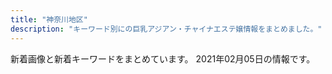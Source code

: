 ```yaml
---
title: "神奈川地区"
description: "キーワード別にの巨乳アジアン・チャイナエステ嬢情報をまとめました。"
---
```


新着画像と新着キーワードをまとめています。
2021年02月05日の情報です。

<DmmAffiliateIns />
<KeywordTable
  shops={
    [
    {
        "station": "\u4e0a\u5927\u5ca1\u99c5",
        "name": "\u30ab\u30ce\u30b8\u30e7\u306e\u90e8\u5c4b",
        "img_links": [
            "https://kanojyo-room.jpn.cm/images/tit_face.jpg",
            "https://kanojyo-room.jpn.cm/images/link_nav05.jpg",
            "https://kanojyo-room.jpn.cm/images/link_nav01.jpg",
            "https://kanojyo-room.jpn.cm/photos/sites/24/2020/08/2020083117275958.jpg",
            "https://kanojyo-room.jpn.cm/images/room3.jpg",
            "https://kanojyo-room.jpn.cm/images/top.png",
            "https://kanojyo-room.jpn.cm/images/room4.jpg",
            "https://kanojyo-room.jpn.cm/images/room5.jpg",
            "https://kanojyo-room.jpn.cm/photos/sites/24/2020/08/2020083117275898.jpg",
            "https://kanojyo-room.jpn.cm/images/room1.jpg",
            "https://kanojyo-room.jpn.cm/photos/sites/24/2020/08/2020083117275756.jpg",
            "https://kanojyo-room.jpn.cm/images/room6.jpg",
            "https://kanojyo-room.jpn.cm/images/link_nav06.jpg",
            "https://kanojyo-room.jpn.cm/images/link_nav04.jpg",
            "https://kanojyo-room.jpn.cm/images/link_nav02.jpg",
            "https://kanojyo-room.jpn.cm/images/link_nav07.jpg",
            "https://kanojyo-room.jpn.cm/images/sp_top.jpg",
            "https://kanojyo-room.jpn.cm/images/tit_eject.jpg",
            "https://kanojyo-room.jpn.cm/photos/sites/24/2020/08/2020083117275977.jpg",
            "https://kanojyo-room.jpn.cm/images/btn_eject.jpg",
            "https://kanojyo-room.jpn.cm/images/link_nav03.jpg",
            "https://kanojyo-room.jpn.cm/images/tit_new.jpg",
            "https://kanojyo-room.jpn.cm/images/close_eject.png",
            "https://kanojyo-room.jpn.cm/images/img_eject.jpg",
            "https://kanojyo-room.jpn.cm/images/room2.jpg"
        ],
        "keywords": {
            "86": 24,
            "85": 12,
            "D": 48,
            "C": 40,
            "87": 12
        },
        "url": "https://kanojyo-room.jpn.cm/"
    },
    {
        "station": "\u5584\u884c\u99c5\u6771\u53e3",
        "name": "\u798f\u7e01",
        "keywords": {
            "C": 11
        },
        "url": "http://treat-rlx.com/",
        "img_links": [
            "http://treat-rlx.com/pic/topimg2.png",
            "http://treat-rlx.com/img/ttl_mobile.png",
            "http://treat-rlx.com/pic/topimg5.png",
            "http://treat-rlx.com/pic/head.jpg",
            "http://treat-rlx.com/img/ttl_rec.png",
            "http://treat-rlx.com/pic/topimg1.png",
            "http://treat-rlx.com/pic/topimg4.png",
            "http://treat-rlx.com/i/files/homeimg.jpg",
            "http://treat-rlx.com/img/ttl_staff.jpg",
            "http://treat-rlx.com/staff/mika/01mb.jpg",
            "http://treat-rlx.com/img/att.png",
            "http://treat-rlx.com/staff/aya/01mb.jpg",
            "http://treat-rlx.com/staff/mika/01.jpg",
            "http://treat-rlx.com/staff/aya/01.jpg",
            "http://treat-rlx.com/pic/topimg3.png"
        ]
    },
    {
        "station": "JR\u85e4\u6ca2\u99c5\u5357\u53e3",
        "keywords": {},
        "name": "\u30e9\u30d9\u30f3\u30c0\u30fc",
        "img_links": [
            "http://lavender-est.xyz/girl/15_1.jpg",
            "http://lavender-est.xyz/girl/2_1.jpg",
            "http://lavender-est.xyz/images/room/r2.jpg",
            "http://lavender-est.xyz/images/top01.jpg",
            "http://lavender-est.xyz/girl/9.jpg",
            "http://lavender-est.xyz/girl/9_1.jpg",
            "http://lavender-est.xyz/images/room/r3.jpg",
            "http://lavender-est.xyz/girl/9_2.jpg",
            "http://lavender-est.xyz/girl/4_1.jpg",
            "http://lavender-est.xyz/images/room/r1.jpg",
            "http://lavender-est.xyz/images/bar_staff.jpg",
            "http://lavender-est.xyz/girl/3_1.jpg",
            "http://lavender-est.xyz/girl/11.jpg",
            "http://lavender-est.xyz/girl/3.jpg",
            "http://lavender-est.xyz/girl/14_1.jpg",
            "http://lavender-est.xyz/girl/7.jpg",
            "http://lavender-est.xyz/images/pro_girl_line.jpg",
            "http://lavender-est.xyz/images/twitter.jpg",
            "http://lavender-est.xyz/girl/10.jpg",
            "http://lavender-est.xyz/girl/7_2.jpg",
            "http://lavender-est.xyz/girl/8_1.jpg",
            "http://lavender-est.xyz/girl/2.jpg",
            "http://lavender-est.xyz/girl/5_1.jpg",
            "http://lavender-est.xyz/images/lr_02.jpg",
            "http://lavender-est.xyz/girl/15.jpg",
            "http://lavender-est.xyz/images/mobile.png",
            "http://lavender-est.xyz/girl/11_1.jpg",
            "http://lavender-est.xyz/girl/7_1.jpg",
            "http://lavender-est.xyz/girl/14_2.jpg",
            "http://lavender-est.xyz/girl/5.jpg",
            "http://lavender-est.xyz/i/girl/4.jpg",
            "http://lavender-est.xyz/images/tel.png",
            "http://lavender-est.xyz/girl/10_1.jpg",
            "http://lavender-est.xyz/girl/5_2.jpg",
            "http://lavender-est.xyz/images/room/r4.jpg",
            "http://lavender-est.xyz/girl/14.jpg",
            "http://lavender-est.xyz/girl/4.jpg",
            "http://lavender-est.xyz/girl/8.jpg",
            "http://lavender-est.xyz/girl/11_2.jpg"
        ],
        "url": "http://lavender-est.xyz/"
    },
    {
        "station": "JR\u85e4\u6ca2\u99c5\u5357\u53e3",
        "keywords": {},
        "img_links": [
            "http://megumi-est.xyz/images/roomimg/img1.png",
            "http://megumi-est.xyz/girl/8.jpg",
            "http://megumi-est.xyz/girl/5.jpg",
            "http://megumi-est.xyz/girl/4.jpg",
            "http://megumi-est.xyz/images/newsbg.png",
            "http://megumi-est.xyz/images/staff_bg.png",
            "http://megumi-est.xyz/images/roomimg/img2.png",
            "http://megumi-est.xyz/images/roomimg/img3.png",
            "http://megumi-est.xyz/images/mobile_bg.png",
            "http://megumi-est.xyz/girl/2.jpg",
            "http://megumi-est.xyz/girl/1.jpg",
            "http://megumi-est.xyz/images/roomimg/img4.png",
            "http://megumi-est.xyz/images/pickup_line.png",
            "http://megumi-est.xyz/images/topbg.jpg"
        ],
        "name": "\u6075",
        "url": "http://megumi-est.xyz/"
    },
    {
        "url": "http://meido.est888.com/",
        "station": "JR\u6771\u6238\u585a\u99c5\u6771\u53e3",
        "img_links": [
            "http://meido.est888.com/css/nav/nav-002.jpg",
            "http://meido.est888.com/css/staff/staff001.jpg",
            "http://meido.est888.com/css/staff/staff0008.jpg",
            "http://meido.est888.com/css/nav/nav-004.jpg",
            "http://meido.est888.com/css/top-left02.jpg",
            "http://meido.est888.com/css/nav/nav-005.jpg",
            "http://meido.est888.com/css/staff/staff003.jpg",
            "http://meido.est888.com/css/nav/nav-001.jpg",
            "http://meido.est888.com/css/tel.png",
            "http://meido.est888.com/css/staff/staff005.jpg",
            "http://meido.est888.com/css/staff/staff0006.jpg",
            "http://meido.est888.com/css/top-left01.jpg",
            "http://meido.est888.com/css/staff/staff007.jpg",
            "http://meido.est888.com/css/top02.jpg",
            "http://meido.est888.com/css/staff/staff002.jpg",
            "http://meido.est888.com/css/osusume34.jpg",
            "http://meido.est888.com/css/nav/nav-006.jpg",
            "http://meido.est888.com/css/nav/nav-003.jpg",
            "http://meido.est888.com/css/staff/staff004.jpg"
        ],
        "name": "\u30e1\u30a4\u30c9",
        "keywords": {
            "D": 6,
            "E": 2,
            "87": 1,
            "92": 2,
            "89": 5
        }
    },
    {
        "name": "yuyu-\u3086\u3046\u3086-",
        "station": "\u4e0a\u5927\u5ca1\u99c5",
        "keywords": {},
        "img_links": [
            "http://www.cc-girl.work/images/sys2.jpg",
            "http://www.cc-girl.work/images/mobile.jpg",
            "http://www.cc-girl.work/images/7.jpg",
            "http://www.cc-girl.work/img/yuki1.jpg",
            "http://www.cc-girl.work/images/8.jpg",
            "http://www.cc-girl.work/images/head.jpg",
            "http://www.cc-girl.work/images/1.jpg",
            "http://www.cc-girl.work/images/ta.jpg",
            "http://www.cc-girl.work/img/mari1.jpg",
            "http://www.cc-girl.work/images/news.jpg",
            "http://www.cc-girl.work/images/interior_t.jpg",
            "http://www.cc-girl.work/img/eri1.jpg",
            "http://www.cc-girl.work/images/2.jpg",
            "http://www.cc-girl.work/images/staff_t.jpg",
            "http://www.cc-girl.work/images/rec1.jpg",
            "http://www.cc-girl.work/images/int1.jpg",
            "http://www.cc-girl.work/images/line.png",
            "http://www.cc-girl.work/img/kaoru1.jpg",
            "http://www.cc-girl.work/img/momo1.jpg",
            "http://www.cc-girl.work/images/5.jpg",
            "http://www.cc-girl.work/img/kumi1.jpg",
            "http://www.cc-girl.work/images/ac1.jpg",
            "http://www.cc-girl.work/images/10.jpg",
            "http://www.cc-girl.work/images/sys1.jpg",
            "http://www.cc-girl.work/img/ai1.jpg",
            "http://www.cc-girl.work/images/11.jpg",
            "http://www.cc-girl.work/img/yaya1.jpg",
            "http://www.cc-girl.work/images/3.jpg",
            "http://www.cc-girl.work/images/4.jpg",
            "http://www.cc-girl.work/img/miho1.jpg",
            "http://www.cc-girl.work/images/9.jpg",
            "http://www.cc-girl.work/images/rec2.jpg",
            "http://www.cc-girl.work/img/sizuka1.jpg",
            "http://www.cc-girl.work/images/6.jpg",
            "http://www.cc-girl.work/img/yuri1.jpg"
        ],
        "url": "http://www.cc-girl.work/"
    },
    {
        "station": "\u8305\u30f6\u5d0e\u99c5\u5357\u53e3",
        "name": "\u5929\u4f7f\u306e\u604b",
        "img_links": [
            "http://tenshinokoi.es-come.net/girls/risa1.jpg",
            "http://tenshinokoi.es-come.net/girls/hiromi1.jpg",
            "http://tenshinokoi.es-come.net/images/shishubar.png",
            "http://tenshinokoi.es-come.net/i/120/yuyu1.jpg",
            "http://tenshinokoi.es-come.net/i/80/risa1.jpg",
            "http://tenshinokoi.es-come.net/girls/yuyu1.jpg",
            "http://tenshinokoi.es-come.net/img/header00.jpg",
            "http://tenshinokoi.es-come.net/images/therapistbar.png",
            "http://tenshinokoi.es-come.net/images/info2.jpg",
            "http://tenshinokoi.es-come.net/i/120/sumire1.jpg",
            "http://tenshinokoi.es-come.net/girls/sumire1.jpg",
            "http://tenshinokoi.es-come.net/i/80/sumire1.jpg",
            "http://tenshinokoi.es-come.net/i/80/yuna1.jpg",
            "http://tenshinokoi.es-come.net/images/share/pickup.png",
            "http://tenshinokoi.es-come.net/i/120/risa1.jpg",
            "http://tenshinokoi.es-come.net/girls/yurika1.jpg",
            "http://tenshinokoi.es-come.net/img/header02.jpg",
            "http://tenshinokoi.es-come.net/girls/riri1.jpg",
            "http://tenshinokoi.es-come.net/i/120/yuna1.jpg",
            "http://tenshinokoi.es-come.net/img/sumire1.jpg",
            "http://tenshinokoi.es-come.net/img/header01.jpg",
            "http://tenshinokoi.es-come.net/img/risa1.jpg",
            "http://tenshinokoi.es-come.net/girls/misaki1.jpg",
            "http://tenshinokoi.es-come.net/girls/kana1.jpg",
            "http://tenshinokoi.es-come.net/img/yuyu1.jpg",
            "http://tenshinokoi.es-come.net/images/info1.jpg",
            "http://tenshinokoi.es-come.net/i/80/yuyu1.jpg",
            "http://tenshinokoi.es-come.net/images/share/tel.png",
            "http://tenshinokoi.es-come.net/images/infobar.png",
            "http://tenshinokoi.es-come.net/images/qr.jpg",
            "http://tenshinokoi.es-come.net/images/share/sp-kp2.png",
            "http://tenshinokoi.es-come.net/girls/yuki1.jpg"
        ],
        "keywords": {},
        "url": "http://tenshinokoi.es-come.net/"
    },
    {
        "station": "JR\u65b0\u6749\u7530\u99c5\u897f\u53e3",
        "keywords": {},
        "img_links": [
            "http://www.sh-riraku77.site/uploads/190703/1-1ZF3151554H6.jpg",
            "http://www.sh-riraku77.site/plus/images/room2.jpg",
            "http://www.sh-riraku77.site/picture/top22.png",
            "http://www.sh-riraku77.site/plus/images/room4.jpg",
            "http://www.sh-riraku77.site/picture/top23.png",
            "http://www.sh-riraku77.site/picture/i_therapist.png",
            "http://www.sh-riraku77.site/picture/s_new.png",
            "http://www.sh-riraku77.site/picture/end.png",
            "http://www.sh-riraku77.site/uploads/201214/1-201214130312232.jpg",
            "http://www.sh-riraku77.site/picture/s_staff.png",
            "http://www.sh-riraku77.site/plus/images/room3.jpg",
            "http://www.sh-riraku77.site/picture/photo3.png",
            "http://www.sh-riraku77.site/plus/images/room1.jpg"
        ],
        "name": "\u82b1\u306e\u604b",
        "url": "http://www.sh-riraku77.site/"
    },
    {
        "station": "\u5c0f\u7530\u539f\u99c5\u6771\u53e3",
        "keywords": {
            "F": 2,
            "88": 2,
            "90": 4,
            "E": 4
        },
        "img_links": [
            "https://asumi.estjp.info/css/top05.jpg",
            "https://asumi.estjp.info/css/top04.jpg",
            "https://asumi.estjp.info/css/01.jpg",
            "https://asumi.estjp.info/css/top03.jpg",
            "https://asumi.estjp.info/css/m-head.jpg",
            "https://asumi.estjp.info/css/staff/staff01.jpg",
            "https://asumi.estjp.info/css/top02.jpg",
            "https://asumi.estjp.info/css/staff/staff03.jpg",
            "https://asumi.estjp.info/images/call.png",
            "https://asumi.estjp.info/css/staff/staff02.jpg"
        ],
        "name": "\u7a7a\u6f84 -\u3042\u3059\u307f-",
        "url": "https://asumi.estjp.info/"
    },
    {
        "keywords": {},
        "name": "\u3075\u3088\u3046",
        "url": "http://www.huyo.work/",
        "station": "JR\u5e73\u585a\u99c5\u5317\u53e3",
        "img_links": [
            "http://www.huyo.work/images/int2.jpg",
            "http://www.huyo.work/img/nana1.jpg",
            "http://www.huyo.work/images/news.jpg",
            "http://www.huyo.work/images/int1.jpg",
            "http://www.huyo.work/images/staff_t.jpg",
            "http://www.huyo.work/img/mimi1.jpg",
            "http://www.huyo.work/img/riri1.jpg",
            "http://www.huyo.work/img/hana1.jpg",
            "http://www.huyo.work/img/sora1.jpg",
            "http://www.huyo.work/images/3.jpg",
            "http://www.huyo.work/images/4.jpg",
            "http://www.huyo.work/images/line.png",
            "http://www.huyo.work/images/1.jpg",
            "http://www.huyo.work/images/head.jpg",
            "http://www.huyo.work/images/info.jpg",
            "http://www.huyo.work/images/2.jpg",
            "http://www.huyo.work/images/sys2.jpg",
            "http://www.huyo.work/images/5.jpg",
            "http://www.huyo.work/images/interior_t.jpg",
            "http://www.huyo.work/images/mobile.jpg",
            "http://www.huyo.work/images/sys1.jpg"
        ]
    },
    {
        "img_links": [
            "http://www.hamabei.com/images/buttona_03.jpg",
            "http://www.hamabei.com/images/buttona_07.jpg",
            "http://www.hamabei.com/images/nana1.jpg",
            "http://www.hamabei.com/images/buttona_05.jpg",
            "http://www.hamabei.com/images/qr.jpg",
            "http://www.hamabei.com/images/giral014.jpg",
            "http://www.hamabei.com/images/buttona_06.jpg",
            "http://www.hamabei.com/images/miki1.jpg",
            "http://www.hamabei.com/images/yuka1.jpg",
            "http://www.hamabei.com/images/giral007.jpg",
            "http://www.hamabei.com/images/kaori1.jpg",
            "http://www.hamabei.com/images/buttona_04.jpg",
            "http://www.hamabei.com/images/buttona_08.jpg",
            "http://www.hamabei.com/images/giral015.jpg",
            "http://www.hamabei.com/images/giral012.jpg",
            "http://www.hamabei.com/images/giral009.jpg"
        ],
        "name": "\u6d5c\u8fba\u306e\u604b",
        "url": "http://www.hamabei.com/",
        "keywords": {},
        "station": "JR\u8305\u30f6\u5d0e\u99c5\u5357\u53e3"
    },
    {
        "img_links": [
            "http://o-jp.com/tsubaki/images/photo04.jpg",
            "http://o-jp.com/tsubaki/images/photo02.jpg",
            "http://o-jp.com/tsubaki/images/mimi1.jpg",
            "http://o-jp.com/tsubaki/images/index_enter.jpg",
            "http://o-jp.com/tsubaki/images/photo03.jpg",
            "http://o-jp.com/tsubaki/images/t_mobile.jpg",
            "http://o-jp.com/tsubaki/images/t_discount.jpg",
            "http://o-jp.com/tsubaki/images/photo01.jpg"
        ],
        "station": "JR\u5e73\u585a\u99c5\u897f\u53e3",
        "keywords": {
            "C": 6
        },
        "name": "\u693f",
        "url": "http://o-jp.com/tsubaki/"
    },
    {
        "name": "\u7f8e\u697d",
        "station": "\u65b0\u9017\u5b50\u99c5\u5317\u53e31",
        "img_links": [
            "http://biraku.est-u.com/staff/1.jpg",
            "http://biraku.est-u.com/images/03.jpg",
            "http://biraku.est-u.com/staff/2.jpg",
            "http://biraku.est-u.com/images/02.jpg",
            "http://biraku.est-u.com/staff/4.jpg",
            "http://biraku.est-u.com/images/index_12.png",
            "http://biraku.est-u.com/images/index_05.png",
            "http://biraku.est-u.com/images/index_10.png",
            "http://biraku.est-u.com/staff/5.jpg",
            "http://biraku.est-u.com/images/index2_07.png",
            "http://biraku.est-u.com/images/06.jpg",
            "http://biraku.est-u.com/staff/3.jpg",
            "http://biraku.est-u.com/images/staff_08.png",
            "http://biraku.est-u.com/images/index_06.png",
            "http://biraku.est-u.com/images/01.jpg",
            "http://biraku.est-u.com/images/indexb_08.png",
            "http://biraku.est-u.com/images/index_07.png",
            "http://biraku.est-u.com/images/s3.jpg",
            "http://biraku.est-u.com/images/04.jpg",
            "http://biraku.est-u.com/images/index_04.png",
            "http://biraku.est-u.com/images/index_08.png",
            "http://biraku.est-u.com/staff/6.jpg"
        ],
        "keywords": {},
        "url": "http://biraku.est-u.com"
    },
    {
        "station": "JR\u85e4\u6ca2\u99c5\u5357\u53e3",
        "url": "http://hana-tobira.xyz/",
        "name": "\u82b1\u306e\u6249",
        "keywords": {
            "C": 13
        },
        "img_links": [
            "http://hana-tobira.xyz/images/pickup_t.jpg",
            "http://hana-tobira.xyz/images/end.png",
            "http://hana-tobira.xyz/images/mobile.jpg",
            "http://hana-tobira.xyz/images/g2.jpg",
            "http://hana-tobira.xyz/images/g7.jpg",
            "http://hana-tobira.xyz/images/tite-link.jpg",
            "http://hana-tobira.xyz/images/g6.jpg",
            "http://hana-tobira.xyz/images/g4.jpg",
            "http://hana-tobira.xyz/images/tite-staff.jpg",
            "http://hana-tobira.xyz/images/g5.jpg",
            "http://hana-tobira.xyz/images/tite-i.png",
            "http://hana-tobira.xyz/images/g.jpg"
        ]
    },
    {
        "name": "\u3055\u304f\u3089",
        "station": "JR\u5927\u8239\u99c5\u6771\u53e3",
        "img_links": [
            "http://hoguraku.info/_src/22294025/1_20180513213551260.jpg",
            "http://hoguraku.info/_src/42747719/img20200505151535254743.png",
            "http://hoguraku.info/_src/22293781/sign.png",
            "http://hoguraku.info/_src/22294024/1_20180513213551260.jpg",
            "http://hoguraku.info/_src/22266495/navi_06.png",
            "http://hoguraku.info/staff-1.jpg",
            "http://hoguraku.info/_src/22266490/navi2_03.png",
            "http://hoguraku.info/_src/22266489/navi_03.png",
            "http://hoguraku.info/_src/22294026/wechatimg239.jpg",
            "http://hoguraku.info/staff-4.jpg",
            "http://hoguraku.info/_src/25168346/staff-2_20180823215120776.jpg",
            "http://hoguraku.info/_src/22294409/img20180513220122069421.png",
            "http://hoguraku.info/_src/22266398/img20180513214352559347.png",
            "http://hoguraku.info/_src/22266400/wechatimg94_20191205204136458.jpg",
            "http://hoguraku.info/_src/22296697/pup.png",
            "http://hoguraku.info/_src/22266496/navi2_06.png",
            "http://hoguraku.info/_src/22266491/navi_04.png",
            "http://hoguraku.info/_src/22296695/pup.png",
            "http://hoguraku.info/_src/22266488/navi2_02.png",
            "http://hoguraku.info/_src/22266524/wechatimg96_20191205204603604.jpg",
            "http://hoguraku.info/_src/22296687/pup.png",
            "http://hoguraku.info/_src/22294027/wechatimg239.jpg",
            "http://hoguraku.info/_src/22266486/navi2_01.png",
            "http://hoguraku.info/_src/22293820/wechatimg744.jpg",
            "http://hoguraku.info/_src/22266493/navi_05.png",
            "http://hoguraku.info/_src/22294030/wechatimg175.jpg",
            "http://hoguraku.info/_src/22266485/navi_01.png",
            "http://hoguraku.info/staff-3.jpg",
            "http://hoguraku.info/_src/22266487/navi_02.png",
            "http://hoguraku.info/_src/22266494/navi2_05.png",
            "http://hoguraku.info/_src/22266492/navi2_04.png",
            "http://hoguraku.info/_src/22293610/pup.png",
            "http://hoguraku.info/_src/37673393/wechatimg98.jpg",
            "http://hoguraku.info/_src/22294029/3_20180513213551306.jpg",
            "http://hoguraku.info/_src/22293865/sign.png",
            "http://hoguraku.info/staff-2.jpg",
            "http://hoguraku.info/_src/22294028/3_20180513213551306.jpg",
            "http://hoguraku.info/_src/22293601/newspinkup.png",
            "http://hoguraku.info/_src/22294031/wechatimg175.jpg"
        ],
        "url": "http://hoguraku.info/",
        "keywords": {}
    },
    {
        "station": "JR\u6771\u6238\u585a\u99c5\u6771\u53e3",
        "name": "\u30df\u30e9\u30dc\u30eb",
        "keywords": {
            "86": 3,
            "E": 1,
            "D": 4,
            "87": 1,
            "85": 1
        },
        "img_links": [
            "http://esbest.info/staffPhoto/s20200109133117.jpg",
            "http://esbest.info/images/store/04.jpg",
            "http://esbest.info/staffPhoto/s20200519140451.jpg",
            "http://esbest.info/staffPhoto/b20200109133117.jpg",
            "http://esbest.info/staffPhoto/b20200519140451.jpg",
            "http://esbest.info/images/returnBtn.png",
            "http://esbest.info/staffPhoto/s20200111165529.jpg",
            "http://esbest.info/images/mobile.jpg",
            "http://esbest.info/uploadfiles/images/campaignEsbestInfo1.jpg",
            "http://esbest.info/js/sliderLine/slide_prev.png",
            "http://esbest.info/staffPhoto/s20200526161929.jpg",
            "http://esbest.info/staffPhoto/s20200205123504.jpg",
            "http://esbest.info/staffPhoto/b20200205123504.jpg",
            "http://esbest.info/staffPhoto/b20200111165529.jpg",
            "http://esbest.info/staffPhoto/b20200526161929.jpg",
            "http://esbest.info/images/store/03.jpg",
            "http://esbest.info/js/sliderLine/slide_next.png",
            "http://esbest.info/images/store/02.jpg",
            "http://esbest.info/images/store/01.jpg"
        ],
        "url": "http://esbest.info/"
    },
    {
        "url": "http://es-rei.work/",
        "img_links": [
            "http://es-rei.work/_src/26747287/line3.png",
            "http://es-rei.work/_src/34124118/wechatimg26_20200914183556350.jpg",
            "http://es-rei.work/_src/26838156/wechatimg204.jpg",
            "http://es-rei.work/_src/26747203/list_04.png",
            "http://es-rei.work/5.jpg",
            "http://es-rei.work/_src/26791115/_igp4263.jpg",
            "http://es-rei.work/_src/26747200/list_01.png",
            "http://es-rei.work/_src/26747293/line3.png",
            "http://es-rei.work/_src/34041597/wechatimg26_20200914183556350.jpg",
            "http://es-rei.work/_src/26747218/line1.jpg",
            "http://es-rei.work/_src/26747229/line1.jpg",
            "http://es-rei.work/_src/26747170/base_01.png",
            "http://es-rei.work/_src/26747089/51d8ecbee4cc2935f070c539c37ded71.jpg",
            "http://es-rei.work/_src/26747173/base_03.png",
            "http://es-rei.work/2.jpg",
            "http://es-rei.work/_src/26747093/_igp4295.jpg",
            "http://es-rei.work/3.jpg",
            "http://es-rei.work/_src/26747158/base_03.png",
            "http://es-rei.work/_src/26747206/navi2_02.png",
            "http://es-rei.work/_src/47863108/wechatimg26_20200914183556350.jpg",
            "http://es-rei.work/_src/26747226/line3.png",
            "http://es-rei.work/_src/26838155/wechatimg202.jpg",
            "http://es-rei.work/_src/34041596/05859f21726dfcef9faa9bab12a2595.jpg",
            "http://es-rei.work/_src/26747221/wechatimg164_1.jpg",
            "http://es-rei.work/_src/26747296/line1.jpg",
            "http://es-rei.work/_src/26747187/base_03.png",
            "http://es-rei.work/_src/26791051/_dsf9446.jpg",
            "http://es-rei.work/_src/47863244/line1.jpg",
            "http://es-rei.work/_src/26838157/wechatimg77.jpg",
            "http://es-rei.work/_src/26747294/line3.png",
            "http://es-rei.work/_src/26747227/line3.png",
            "http://es-rei.work/_src/26747208/navi2_04.png",
            "http://es-rei.work/_src/34041693/line1.jpg",
            "http://es-rei.work/_src/26824216/b0131b16446464e537eff864d8f041bb.jpg",
            "http://es-rei.work/_src/26747302/wechatimg204.jpg",
            "http://es-rei.work/_src/47863240/line3.png",
            "http://es-rei.work/_src/34041599/line3.png",
            "http://es-rei.work/_src/26747301/line3.png",
            "http://es-rei.work/_src/26747199/sign.png",
            "http://es-rei.work/_src/26838160/line.png",
            "http://es-rei.work/_src/26747304/line1.jpg",
            "http://es-rei.work/_src/26747288/line3.png",
            "http://es-rei.work/_src/26791053/_dsf9449.jpg",
            "http://es-rei.work/_src/26747209/navi2_05.png",
            "http://es-rei.work/_src/26747292/wechatimg202.jpg",
            "http://es-rei.work/_src/26747231/line1.jpg",
            "http://es-rei.work/_src/26747207/navi2_03.png",
            "http://es-rei.work/_src/26747222/line3.png",
            "http://es-rei.work/_src/26747210/navi2_06.png",
            "http://es-rei.work/_src/26747204/list_05.png",
            "http://es-rei.work/4.jpg",
            "http://es-rei.work/_src/26747126/base_01.png",
            "http://es-rei.work/_src/47863241/05859f21726dfcef9faa9bab12a2595.jpg",
            "http://es-rei.work/_src/26747185/base_01.png",
            "http://es-rei.work/1.jpg",
            "http://es-rei.work/_src/47863242/100054276feb8d8cef3ac5199531cfe.jpg",
            "http://es-rei.work/_src/34041600/line3.png",
            "http://es-rei.work/_src/26747086/base_01.png",
            "http://es-rei.work/_src/26747289/wechatimg77.jpg",
            "http://es-rei.work/_src/26747141/base_03.png",
            "http://es-rei.work/_src/26838136/news.jpg",
            "http://es-rei.work/_src/26747153/base_01.png",
            "http://es-rei.work/_src/26747132/line1.jpg",
            "http://es-rei.work/_src/26747223/line3.png",
            "http://es-rei.work/_src/26838158/wechatimg75.jpg",
            "http://es-rei.work/_src/26791049/_dsf9442.jpg",
            "http://es-rei.work/_src/26747225/wechatimg75.jpg",
            "http://es-rei.work/_src/26747202/list_03.png",
            "http://es-rei.work/_src/26747300/line3.png",
            "http://es-rei.work/_src/26747205/navi2_01.png",
            "http://es-rei.work/_src/26838174/line.png",
            "http://es-rei.work/_src/26790995/wechatimg38_20181018221746252.jpg",
            "http://es-rei.work/_src/26824435/cam2.png",
            "http://es-rei.work/_src/26747114/base_03.png",
            "http://es-rei.work/_src/47863239/line3.png",
            "http://es-rei.work/_src/26747201/list_02.png"
        ],
        "keywords": {
            "86": 4,
            "85": 2,
            "83": 4,
            "89": 2
        },
        "name": "\u9e97",
        "station": "JR\u85e4\u6ca2\u99c5\u5357\u53e3"
    },
    {
        "name": "Best Love \uff5e\u30d9\u30b9\u30c8\u30e9\u30d6\uff5e",
        "keywords": {
            "D": 4,
            "83": 4,
            "87": 8,
            "85": 4,
            "C": 26
        },
        "station": "JR\u5e73\u585a\u99c5\u5317\u53e3",
        "img_links": [
            "http://www.bestlove.iesjp.com/files/004-03.jpg",
            "http://www.bestlove.iesjp.com/files/003-02.jpg",
            "http://www.bestlove.iesjp.com/images/atomosky.jpg",
            "http://www.bestlove.iesjp.com/files/001-03.jpg",
            "http://www.bestlove.iesjp.com/images/mobile.jpg",
            "http://www.bestlove.iesjp.com/images/r3.jpg",
            "http://www.bestlove.iesjp.com/files/002-03.jpg",
            "http://www.bestlove.iesjp.com/files/005-03.jpg",
            "http://www.bestlove.iesjp.com/files/001-02.jpg",
            "http://www.bestlove.iesjp.com/photo_news/upimg/959636009216995fa1_0.jpg",
            "http://www.bestlove.iesjp.com/files/002.jpg",
            "http://www.bestlove.iesjp.com/files/005.jpg",
            "http://www.bestlove.iesjp.com/files/006.jpg",
            "http://www.bestlove.iesjp.com/files/006-03.jpg",
            "http://www.bestlove.iesjp.com/files/001.jpg",
            "http://www.bestlove.iesjp.com/files/006-02.jpg",
            "http://www.bestlove.iesjp.com/files/005-02.jpg",
            "http://www.bestlove.iesjp.com/files/004-02.jpg",
            "http://www.bestlove.iesjp.com/files/004.jpg",
            "http://www.bestlove.iesjp.com/files/002-02.jpg",
            "http://www.bestlove.iesjp.com/files/003-03.jpg",
            "http://www.bestlove.iesjp.com/images/line.png",
            "http://www.bestlove.iesjp.com/files/003.jpg"
        ],
        "url": "http://www.bestlove.iesjp.com/"
    },
    {
        "station": "\u79e6\u91ce\u99c5\u5317\u53e3",
        "keywords": {},
        "img_links": [
            "http://genkimorimori.ies.bz/photos/sites/68/2020/12/202012150154361.jpg",
            "http://genkimorimori.ies.bz/images/g2.jpg",
            "http://genkimorimori.ies.bz/photos/sites/68/2021/01/2021013007244222.jpg",
            "http://genkimorimori.ies.bz/images/g13.jpg",
            "http://genkimorimori.ies.bz/photos/sites/68/2020/11/2020110308572868.jpg",
            "http://genkimorimori.ies.bz/photos/sites/68/2020/11/2020110308582485.jpg",
            "http://genkimorimori.ies.bz/images/s_link.jpg",
            "http://genkimorimori.ies.bz/images/g17.jpg",
            "http://genkimorimori.ies.bz/images/dairy1.jpg",
            "http://genkimorimori.ies.bz/images/g14.jpg",
            "http://genkimorimori.ies.bz/images/top.jpg",
            "http://genkimorimori.ies.bz/images/2.jpg",
            "http://genkimorimori.ies.bz/photos/sites/68/2020/11/2020112402100578.jpg",
            "http://genkimorimori.ies.bz/images/g16.jpg",
            "http://genkimorimori.ies.bz/images/g1.jpg",
            "http://genkimorimori.ies.bz/images/1.jpg",
            "http://genkimorimori.ies.bz/images/staff_bj3.jpg",
            "http://genkimorimori.ies.bz/images/news1.jpg",
            "http://genkimorimori.ies.bz/photos/sites/68/2021/01/2021011903470168.jpg",
            "http://genkimorimori.ies.bz/photos/sites/68/2020/12/2020120703525262.jpg",
            "http://genkimorimori.ies.bz/photos/sites/68/2020/12/2020120502191455.jpg",
            "http://genkimorimori.ies.bz/photos/sites/68/2020/12/2020121003212539.jpg",
            "http://genkimorimori.ies.bz/images/info2.jpg",
            "http://genkimorimori.ies.bz/photos/sites/68/2020/11/2020110308572890.jpg",
            "http://genkimorimori.ies.bz/images/g15.jpg",
            "http://genkimorimori.ies.bz/images/mobile.jpg",
            "http://genkimorimori.ies.bz/images/pick.jpg",
            "http://genkimorimori.ies.bz/images/g3.jpg",
            "http://genkimorimori.ies.bz/photos/sites/68/2020/11/2020112402100696.jpg",
            "http://genkimorimori.ies.bz/photos/sites/68/2020/11/2020110308572993.jpg",
            "http://genkimorimori.ies.bz/images/info.jpg",
            "http://genkimorimori.ies.bz/images/g7.jpg",
            "http://genkimorimori.ies.bz/images/g10.jpg",
            "http://genkimorimori.ies.bz/images/s_cosplay.jpg",
            "http://genkimorimori.ies.bz/images/g11.jpg",
            "http://genkimorimori.ies.bz/images/s_staff.jpg"
        ],
        "name": "\u5143\u6c17\u3082\u308a\u3082\u308a",
        "url": "http://genkimorimori.ies.bz/"
    },
    {
        "img_links": [
            "http://onlyone-relax.xyz/images/cg03.jpg",
            "http://onlyone-relax.xyz/images/spacer300x450.png",
            "http://onlyone-relax.xyz/images/cg01.jpg",
            "http://onlyone-relax.xyz/images/cg10.jpg",
            "http://onlyone-relax.xyz/images/cg02.jpg",
            "http://onlyone-relax.xyz/images/cg09.jpg",
            "http://onlyone-relax.xyz/images/cg07.jpg",
            "http://onlyone-relax.xyz/images/4.jpg",
            "http://onlyone-relax.xyz/images/cg08.jpg",
            "http://onlyone-relax.xyz/images/2.jpg",
            "http://onlyone-relax.xyz/images/cg06.jpg",
            "http://onlyone-relax.xyz/images/cg05.jpg",
            "http://onlyone-relax.xyz/images/qr.jpg",
            "http://onlyone-relax.xyz/images/top2.png",
            "http://onlyone-relax.xyz/images/1.jpg",
            "http://onlyone-relax.xyz/images/top.png"
        ],
        "station": "JR\u5c0f\u7530\u539f\u99c5\u897f\u53e3",
        "url": "http://onlyone-relax.xyz/",
        "name": "\u30ad\u30e5\u30fc\u30c8",
        "keywords": {
            "F": 8,
            "E": 16,
            "D": 44,
            "C": 8
        }
    },
    {
        "url": "http://yacho.est-u.com/",
        "keywords": {},
        "station": "JR\u85e4\u6ca2\u99c5\u5357\u53e3",
        "name": "\u591c\u8776",
        "img_links": [
            "http://yacho.est-u.com/images/index_02.jpg",
            "http://yacho.est-u.com/images/index_12.jpg",
            "http://yacho.est-u.com/images/2.jpg",
            "http://yacho.est-u.com/images/k1.jpg",
            "http://yacho.est-u.com/images/index_14.jpg",
            "http://yacho.est-u.com/images/4.jpg",
            "http://yacho.est-u.com/images/index_07.jpg",
            "http://yacho.est-u.com/images/index_01.jpg",
            "http://yacho.est-u.com/images/staff_01.jpg",
            "http://yacho.est-u.com/images/k2.jpg",
            "http://yacho.est-u.com/images/index_04.jpg",
            "http://yacho.est-u.com/images/index_06.jpg",
            "http://yacho.est-u.com/images/index_05.jpg",
            "http://yacho.est-u.com/images/index_03.jpg",
            "http://yacho.est-u.com/images/index_17.jpg",
            "http://yacho.est-u.com/images/index_15.jpg",
            "http://yacho.est-u.com/images/1.jpg",
            "http://yacho.est-u.com/images/3.jpg",
            "http://yacho.est-u.com/images/staff_03.jpg",
            "http://yacho.est-u.com/images/index_10.jpg",
            "http://yacho.est-u.com/images/6.jpg",
            "http://yacho.est-u.com/images/5.jpg"
        ]
    },
    {
        "name": "\u7e01",
        "url": "http://en.este88.com/",
        "img_links": [
            "http://en.este88.com/i/images/info_09.jpg",
            "http://en.este88.com/i/images/info_15.jpg",
            "http://en.este88.com/gals/asuka1.jpg",
            "http://en.este88.com/gals/yuki1.jpg",
            "http://en.este88.com/i/images/info_07.jpg",
            "http://en.este88.com/gals/teina1.jpg",
            "http://en.este88.com/i/images/info_12.jpg",
            "http://en.este88.com/gals/koko1.jpg",
            "http://en.este88.com/gals/momo1.jpg",
            "http://en.este88.com/images/koko1.jpg",
            "http://en.este88.com/images/sayuqi1.jpg",
            "http://en.este88.com/images/info.png",
            "http://en.este88.com/gals/rena1.jpg",
            "http://en.este88.com/gals/riri1.jpg",
            "http://en.este88.com/gals/nana1.jpg"
        ],
        "station": "JR\u85e4\u6ca2\u99c5\u5317\u53e3",
        "keywords": {}
    },
    {
        "url": "http://sui-en.work/",
        "name": "\u968f\u7e01",
        "station": "JR\u5e73\u585a\u99c5\u5317\u53e3",
        "img_links": [
            "http://sui-en.work/images/tr.jpg",
            "http://sui-en.work/images/ta.jpg",
            "http://sui-en.work/images/3.png",
            "http://sui-en.work/images/b1.jpg",
            "http://sui-en.work/img/sena1.jpg",
            "http://sui-en.work/images/int1.png",
            "http://sui-en.work/images/int2.png",
            "http://sui-en.work/img/yuki1.jpg",
            "http://sui-en.work/images/4.png",
            "http://sui-en.work/images/1.png",
            "http://sui-en.work/img/kaori1.jpg",
            "http://sui-en.work/images/interior_t.png",
            "http://sui-en.work/images/mobile.jpg",
            "http://sui-en.work/images/news.jpg",
            "http://sui-en.work/images/2.png",
            "http://sui-en.work/images/b2.jpg",
            "http://sui-en.work/images/int3.png",
            "http://sui-en.work/img/hana1.jpg",
            "http://sui-en.work/images/sys3.png",
            "http://sui-en.work/images/staff_t.png",
            "http://sui-en.work/images/head.jpg",
            "http://sui-en.work/images/info.jpg",
            "http://sui-en.work/images/sys2.jpg",
            "http://sui-en.work/images/sys1.jpg"
        ],
        "keywords": {}
    },
    {
        "img_links": [
            "http://lydia.relaxnabi.com/css/staff/staff0003.jpg",
            "http://lydia.relaxnabi.com/css/cam01.jpg",
            "http://lydia.relaxnabi.com/images/call.png",
            "http://lydia.relaxnabi.com/css/staff/staff0006.jpg",
            "http://lydia.relaxnabi.com/css/m-head.jpg",
            "http://lydia.relaxnabi.com/css/staff/staff0002.jpg",
            "http://lydia.relaxnabi.com/css/staff/staff0005.jpg",
            "http://lydia.relaxnabi.com/css/m-top04.jpg",
            "http://lydia.relaxnabi.com/css/osusume15.jpg",
            "http://lydia.relaxnabi.com/css/staff/staff0001.jpg",
            "http://lydia.relaxnabi.com/css/staff/staff0004.jpg"
        ],
        "name": "Lydia\uff5e\u30ea\u30c7\u30a3\u30a2",
        "station": "JR\u6771\u6238\u585a\u99c5\u6771\u53e3",
        "url": "http://lydia.relaxnabi.com/",
        "keywords": {
            "89": 1,
            "D": 4,
            "90": 2,
            "87": 1,
            "E": 1,
            "91": 1,
            "88": 1,
            "C": 1
        }
    },
    {
        "name": "\u30a2\u30ed\u30a8",
        "keywords": {
            "D": 8,
            "C": 15,
            "86": 8,
            "83": 4
        },
        "img_links": [
            "http://oil.abnavi.info/images/hua.jpg",
            "http://oil.abnavi.info/images/bj1.jpg",
            "http://oil.abnavi.info/photos/sites/44/2020/11/2020112910045926.jpg",
            "http://oil.abnavi.info/images/room3.jpg",
            "http://oil.abnavi.info/images/room4.jpg",
            "http://oil.abnavi.info/photos/sites/44/2020/10/2020101108503429.jpg",
            "http://oil.abnavi.info/images/room2.jpg",
            "http://oil.abnavi.info/images/top.png",
            "http://oil.abnavi.info/images/s_link.jpg",
            "http://oil.abnavi.info/photos/sites/44/2020/10/2020101108503412.jpg",
            "http://oil.abnavi.info/images/room1.jpg",
            "http://oil.abnavi.info/images/s_staff.jpg",
            "http://oil.abnavi.info/images/bj3.jpg",
            "http://oil.abnavi.info/images/s_news.jpg",
            "http://oil.abnavi.info/images/new.jpg"
        ],
        "url": "http://oil.abnavi.info/",
        "station": "\u9db4\u5dfb\u6e29\u6cc9\u99c5\u5317\u53e3"
    },
    {
        "url": "http://www.miyoplop.xyz/",
        "keywords": {},
        "name": "\u30cf\u30cb\u30fc",
        "station": "JR\u85e4\u6ca2\u99c5\u5357\u53e3",
        "img_links": []
    },
    {
        "station": "JR\u85e4\u6ca2\u99c5\u5357\u53e3",
        "url": "http://f-kaori.work/",
        "img_links": [
            "http://f-kaori.work/sp/images/int2.png",
            "http://f-kaori.work/images/5.jpg",
            "http://f-kaori.work/images/news.png",
            "http://f-kaori.work/images/sisu_t.jpg",
            "http://f-kaori.work/img/yoka1.jpg",
            "http://f-kaori.work/img/aya1.jpg",
            "http://f-kaori.work/images/interior_t.jpg",
            "http://f-kaori.work/images/rec2.jpg",
            "http://f-kaori.work/sp/images/rec3.png",
            "http://f-kaori.work/images/1.jpg",
            "http://f-kaori.work/sp/images/tel.jpg",
            "http://f-kaori.work/sp/images/sys.png",
            "http://f-kaori.work/sp/img/yoka1.jpg",
            "http://f-kaori.work/images/head.jpg",
            "http://f-kaori.work/sp/images/newsb.png",
            "http://f-kaori.work/sp/menu/staff.jpg",
            "http://f-kaori.work/sp/images/1.jpg",
            "http://f-kaori.work/sp/menu/interior.jpg",
            "http://f-kaori.work/sp/img/emi1.jpg",
            "http://f-kaori.work/sp/img/sin1.jpg",
            "http://f-kaori.work/sp/images/sisu_t.png",
            "http://f-kaori.work/sp/images/7.jpg",
            "http://f-kaori.work/img/emi1.jpg",
            "http://f-kaori.work/sp/img/sasa1.jpg",
            "http://f-kaori.work/images/concept.png",
            "http://f-kaori.work/images/8.jpg",
            "http://f-kaori.work/images/int1.png",
            "http://f-kaori.work/images/sys.png",
            "http://f-kaori.work/sp/img/aya1.jpg",
            "http://f-kaori.work/img/yumi1.jpg",
            "http://f-kaori.work/sp/images/top.jpg",
            "http://f-kaori.work/sp/images/interior_t.jpg",
            "http://f-kaori.work/img/sasa1.jpg",
            "http://f-kaori.work/sp/images/news.png",
            "http://f-kaori.work/sp/images/int1.png",
            "http://f-kaori.work/sp/images/topgirl.png",
            "http://f-kaori.work/sp/img/yumi1.jpg",
            "http://f-kaori.work/images/line.png",
            "http://f-kaori.work/sp/images/rec1.png",
            "http://f-kaori.work/sp/menu/top.jpg",
            "http://f-kaori.work/images/3.jpg",
            "http://f-kaori.work/images/7.jpg",
            "http://f-kaori.work/sp/images/staff_t.jpg",
            "http://f-kaori.work/sp/images/rec2.jpg",
            "http://f-kaori.work/images/rec1.png",
            "http://f-kaori.work/sp/images/pc.jpg",
            "http://f-kaori.work/sp/images/footer.png",
            "http://f-kaori.work/sp/images/3.jpg",
            "http://f-kaori.work/images/mobile.jpg",
            "http://f-kaori.work/sp/images/head.jpg",
            "http://f-kaori.work/img/sin1.jpg",
            "http://f-kaori.work/sp/images/5.jpg",
            "http://f-kaori.work/images/sisu.png",
            "http://f-kaori.work/sp/images/6.jpg",
            "http://f-kaori.work/images/int2.png",
            "http://f-kaori.work/sp/images/8.jpg",
            "http://f-kaori.work/sp/images/sisu.jpg",
            "http://f-kaori.work/images/staff_t.jpg",
            "http://f-kaori.work/images/sm.jpg",
            "http://f-kaori.work/images/6.jpg"
        ],
        "keywords": {},
        "name": "\u85ab"
    },
    {
        "img_links": [
            "http://es-libres.com/staffPhoto/b20201007072550.jpg",
            "http://es-libres.com/images/mobile.jpg",
            "http://es-libres.com/images/guide.jpg",
            "http://es-libres.com/staffPhoto/s20201007072718.jpg",
            "http://es-libres.com/images/gallery/04.jpg",
            "http://es-libres.com/js/sliderLine/slide_next.png",
            "http://es-libres.com/staffPhoto/s20201007072633.jpg",
            "http://es-libres.com/staffPhoto/b20201007072718.jpg",
            "http://es-libres.com/staffPhoto/b20201007072654.jpg",
            "http://es-libres.com/staffPhoto/s20201007072654.jpg",
            "http://es-libres.com/images/returnBtn.png",
            "http://es-libres.com/js/sliderLine/slide_prev.png",
            "http://es-libres.com/images/gallery/01.jpg",
            "http://es-libres.com/images/gallery/02.jpg",
            "http://es-libres.com/images/gallery/03.jpg",
            "http://es-libres.com/uploadfiles/Image/campaignEsLibresCom.jpg",
            "http://es-libres.com/staffPhoto/s20201007072550.jpg",
            "http://es-libres.com/staffPhoto/b20201007072633.jpg"
        ],
        "url": "http://es-libres.com/",
        "keywords": {
            "89": 1,
            "C": 1,
            "D": 2,
            "E": 1
        },
        "station": "JR\u6771\u6238\u585a\u99c5\u897f\u53e3",
        "name": "\u30ea\u30d6\u30ec\u30b9"
    },
    {
        "img_links": [
            "http://baraen.xyz/images/mobile.jpg",
            "http://baraen.xyz/images/g3.jpg",
            "http://baraen.xyz/images/mafaxine_d.jpg",
            "http://baraen.xyz/images/g1.jpg",
            "http://baraen.xyz/images/g6.jpg",
            "http://baraen.xyz/images/g4.jpg",
            "http://baraen.xyz/images/maga.jpg",
            "http://baraen.xyz/images/room1.jpg",
            "http://baraen.xyz/images/room6.jpg",
            "http://baraen.xyz/images/room2.jpg",
            "http://baraen.xyz/images/g0.jpg",
            "http://baraen.xyz/images/mafaxine_j.jpg",
            "http://baraen.xyz/images/miki2.jpg",
            "http://baraen.xyz/images/g2.jpg",
            "http://baraen.xyz/images/miki1.jpg",
            "http://baraen.xyz/images/room4.jpg",
            "http://baraen.xyz/images/kanban.jpg"
        ],
        "name": "\u30d0\u30e9\u5712",
        "url": "http://baraen.xyz/",
        "station": "JR\u85e4\u6ca2\u99c5\u5357\u53e3",
        "keywords": {}
    },
    {
        "img_links": [
            "http://pretty-esthe.com/images/staff_s.png",
            "http://pretty-esthe.com/images/top.png",
            "http://pretty-esthe.com/images/cg07.jpg",
            "http://pretty-esthe.com/images/cg06.jpg",
            "http://pretty-esthe.com/images/evetop.png",
            "http://pretty-esthe.com/images/cg10.jpg",
            "http://pretty-esthe.com/images/cg09.jpg",
            "http://pretty-esthe.com/images/news.png",
            "http://pretty-esthe.com/images/r3.jpg",
            "http://pretty-esthe.com/images/r2.jpg",
            "http://pretty-esthe.com/images/r4.jpg",
            "http://pretty-esthe.com/images/r1.jpg"
        ],
        "url": "http://pretty-esthe.com/",
        "keywords": {
            "86": 12,
            "D": 9,
            "E": 3
        },
        "name": "\u840c\u3048",
        "station": "JR\u6238\u585a\u99c5\u6771\u53e3"
    },
    {
        "name": "\u5922\u90fd\u7f8e",
        "img_links": [
            "http://www.airi-est.xyz/images/return.png",
            "http://www.airi-est.xyz/images/tel.png",
            "http://www.airi-est.xyz/girl/3.jpg",
            "http://www.airi-est.xyz/images/qr.jpg",
            "http://www.airi-est.xyz/images/room4.jpg",
            "http://www.airi-est.xyz/images/sub_staff.png",
            "http://www.airi-est.xyz/images/sub_news.png",
            "http://www.airi-est.xyz/images/room3.jpg",
            "http://www.airi-est.xyz/images/clear_line.png",
            "http://www.airi-est.xyz/images/room1.jpg",
            "http://www.airi-est.xyz/girl/6.jpg",
            "http://www.airi-est.xyz/images/sub_pickup.png",
            "http://www.airi-est.xyz/images/room2.jpg",
            "http://www.airi-est.xyz/images/info.jpg",
            "http://www.airi-est.xyz/images/rec-top.jpg",
            "http://www.airi-est.xyz/girl/1.jpg",
            "http://www.airi-est.xyz/girl/9.jpg",
            "http://www.airi-est.xyz/images/icon_call.png"
        ],
        "url": "http://www.airi-est.xyz/",
        "keywords": {
            "C": 11
        },
        "station": "JR\u5c0f\u7530\u539f\u99c5\u6771\u53e3"
    },
    {
        "name": "\u5929\u4f7f",
        "url": "http://uintiop.tokyo/",
        "keywords": {
            "\u80f8": 1,
            "C": 13
        },
        "img_links": [
            "http://uintiop.tokyo/uploads/210111/1-210111123I9332.jpg",
            "http://uintiop.tokyo/picture/1.jpg",
            "http://uintiop.tokyo/picture/tel.png",
            "http://uintiop.tokyo/uploads/200714/1-200G4124210P7.jpg",
            "http://uintiop.tokyo/picture/top-img10.jpg",
            "http://uintiop.tokyo/picture/3.jpg",
            "http://uintiop.tokyo/picture/4.jpg",
            "http://uintiop.tokyo/uploads/200720/1-200H013041T46.jpg",
            "http://uintiop.tokyo/picture/call.png",
            "http://uintiop.tokyo/picture/top-img01.png",
            "http://uintiop.tokyo/uploads/200714/1-200G4125RS59.jpg",
            "http://uintiop.tokyo/picture/top-img03.jpg",
            "http://uintiop.tokyo/uploads/200727/1-200HG01643361.jpg",
            "http://uintiop.tokyo/picture/top-img02.png",
            "http://uintiop.tokyo/picture/2.jpg"
        ],
        "station": "JR\u85e4\u6ca2\u99c5\u5357\u53e3"
    },
    {
        "name": "\u9b54\u6cd5\u306e\u5973\u738b",
        "img_links": [
            "http://civebt.xyz/uploads/201103/1-201103091136248.jpg",
            "http://civebt.xyz/uploads/201103/1-201103143450506.jpg",
            "http://civebt.xyz/templets/default/picture/interior_t.jpg",
            "http://civebt.xyz/uploads/180620/1-1P62010193X63.jpg",
            "http://civebt.xyz/uploads/180620/1-1P62010154K00.png",
            "http://civebt.xyz/templets/default/picture/news.jpg",
            "http://civebt.xyz/uploads/201103/1-201103091122a3.jpg",
            "http://civebt.xyz/templets/default/picture/rec1.png",
            "http://civebt.xyz/uploads/201102/1-201102130FY09.png",
            "http://civebt.xyz/templets/default/picture/head.jpg",
            "http://civebt.xyz/uploads/201103/1-201103091150648.jpg",
            "http://civebt.xyz/uploads/201102/1-2011021306404K.png",
            "http://civebt.xyz/templets/default/picture/staff_t.jpg"
        ],
        "keywords": {
            "E": 8,
            "G": 4
        },
        "url": "http://civebt.xyz/",
        "station": "\u6e58\u5357\u53f0\u99c5\u897f\u53e3"
    },
    {
        "station": "\u8ffd\u6d5c\u99c5",
        "url": "http://ikoi.esjp.xyz/",
        "keywords": {},
        "name": "\u61a9",
        "img_links": [
            "http://ikoi.esjp.xyz/i/img/photo05.jpg",
            "http://ikoi.esjp.xyz/img/top_pickback.png",
            "http://ikoi.esjp.xyz/i/img/photo01.jpg",
            "http://ikoi.esjp.xyz/girl/6.jpg",
            "http://ikoi.esjp.xyz/i/img/photo03.jpg",
            "http://ikoi.esjp.xyz/girl/4.jpg",
            "http://ikoi.esjp.xyz/img/capinfo.jpg",
            "http://ikoi.esjp.xyz/girl/1.jpg",
            "http://ikoi.esjp.xyz/img/room/photo05.jpg",
            "http://ikoi.esjp.xyz/img/lr_02.jpg",
            "http://ikoi.esjp.xyz/girl/3.jpg",
            "http://ikoi.esjp.xyz/img/pro_girl_line.jpg",
            "http://ikoi.esjp.xyz/img/sub_staff.jpg",
            "http://ikoi.esjp.xyz/img/room/photo03.jpg",
            "http://ikoi.esjp.xyz/img/lr_01.jpg",
            "http://ikoi.esjp.xyz/img/059.png",
            "http://ikoi.esjp.xyz/i/img/photo06.jpg",
            "http://ikoi.esjp.xyz/img/qr.jpg",
            "http://ikoi.esjp.xyz/img/room/photo06.jpg",
            "http://ikoi.esjp.xyz/girl/2.jpg",
            "http://ikoi.esjp.xyz/img/room/photo04.jpg",
            "http://ikoi.esjp.xyz/img/rec_top.png",
            "http://ikoi.esjp.xyz/img/room/photo02.jpg",
            "http://ikoi.esjp.xyz/img/room/photo01.jpg",
            "http://ikoi.esjp.xyz/i/img/photo02.jpg",
            "http://ikoi.esjp.xyz/girl/5.jpg",
            "http://ikoi.esjp.xyz/i/img/photo04.jpg"
        ]
    },
    {
        "name": "\u306f\u3060\u304b\u306e\u3053\u3053\u308d",
        "url": "https://mitsunoaji.oks.bz/",
        "station": "JR\u5c0f\u7530\u539f\u99c5\u6771\u53e3",
        "img_links": [
            "https://mitsunoaji.oks.bz/photos/sites/22/2021/01/202101310909471.jpg",
            "https://mitsunoaji.oks.bz/photos/sites/22/2021/01/2021013109095052.jpg",
            "https://mitsunoaji.oks.bz/images/info3.jpg",
            "https://mitsunoaji.oks.bz/photos/sites/22/2021/01/202101310909491.jpg",
            "https://mitsunoaji.oks.bz/images/side_mobile.jpg",
            "https://mitsunoaji.oks.bz/images/side_link.jpg",
            "https://mitsunoaji.oks.bz/images/top.png",
            "https://mitsunoaji.oks.bz/images/link_nav06.jpg",
            "https://mitsunoaji.oks.bz/images/top_slider02.jpg",
            "https://mitsunoaji.oks.bz/images/side_tel.jpg",
            "https://mitsunoaji.oks.bz/images/link_nav07.jpg",
            "https://mitsunoaji.oks.bz/images/link_nav04.jpg",
            "https://mitsunoaji.oks.bz/images/link_nav01.jpg",
            "https://mitsunoaji.oks.bz/photos/sites/22/2021/01/2021013109095137.jpg",
            "https://mitsunoaji.oks.bz/images/ico01.png",
            "https://mitsunoaji.oks.bz/images/sp_top.jpg",
            "https://mitsunoaji.oks.bz/images/link_nav05.jpg",
            "https://mitsunoaji.oks.bz/images/top_slider01.jpg",
            "https://mitsunoaji.oks.bz/images/info2.jpg",
            "https://mitsunoaji.oks.bz/images/link_nav02.jpg",
            "https://mitsunoaji.oks.bz/images/link_nav03.jpg",
            "https://mitsunoaji.oks.bz/images/info1.jpg"
        ],
        "keywords": {
            "86": 2,
            "85": 2,
            "D": 4
        }
    },
    {
        "keywords": {
            "D": 15,
            "85": 3,
            "86": 12,
            "C": 3,
            "87": 3
        },
        "url": "http://oppama.iest.info/",
        "name": "\u8ffd\u6d5c\u30de\u30c3\u30b5\u30fc\u30b8",
        "station": "\u8ffd\u6d5c\u99c5",
        "img_links": [
            "http://oppama.iest.info/images/s_news2.png",
            "http://oppama.iest.info/images/room4.jpg",
            "http://oppama.iest.info/photos/sites/10/2018/05/2018053009323253.jpg",
            "http://oppama.iest.info/images/s_news.png",
            "http://oppama.iest.info/images/room2.jpg",
            "http://oppama.iest.info/photos/sites/10/2018/07/2018073109281759.jpg",
            "http://oppama.iest.info/images/bj3.jpg",
            "http://oppama.iest.info/images/room6.jpg",
            "http://oppama.iest.info/photos/sites/10/2018/05/2018053009323272.jpg",
            "http://oppama.iest.info/images/room3.jpg",
            "http://oppama.iest.info/images/top.jpg",
            "http://oppama.iest.info/images/s_pick.png",
            "http://oppama.iest.info/photos/sites/10/2018/07/2018073109281797.jpg",
            "http://oppama.iest.info/images/l1.jpg",
            "http://oppama.iest.info/images/s_staff.jpg",
            "http://oppama.iest.info/photos/sites/10/2018/07/2018073109281695.jpg",
            "http://oppama.iest.info/images/room5.jpg",
            "http://oppama.iest.info/photos/sites/10/2018/05/2018053009323372.jpg",
            "http://oppama.iest.info/images/room1.jpg",
            "http://cdn.dino-es.com/images/logo/150x40DinoEs.png",
            "http://cdn.dino-es.com/images/line.jpg",
            "http://cdn.dino-es.com/images/allpics/KL77e92f55838704c7de0a1eb6ca2a81a0/4ec1d6974658a8b101911755e5d05691.jpg",
            "http://oppama.iest.info/photos/sites/10/2018/07/2018073109281740.jpg",
            "http://oppama.iest.info/photos/sites/10/2018/07/2018073109281781.jpg",
            "http://oppama.iest.info/images/mobile.png",
            "http://oppama.iest.info/photos/sites/10/2018/05/2018053009323210.jpg"
        ]
    },
    {
        "img_links": [
            "http://www.barbie.masg.info/files/004.jpg",
            "http://www.barbie.masg.info/files/003-02.jpg",
            "http://www.barbie.masg.info/files/001-02.jpg",
            "http://www.barbie.masg.info/images/icon_info.png",
            "http://www.barbie.masg.info/files/002-02.jpg",
            "http://www.barbie.masg.info/files/005-02.jpg",
            "http://www.barbie.masg.info/images/icon_tel.png",
            "http://www.barbie.masg.info/files/002.jpg",
            "http://www.barbie.masg.info/files/006.jpg",
            "http://www.barbie.masg.info/images/mainImg_sub.jpg",
            "http://www.barbie.masg.info/files/001.jpg",
            "http://www.barbie.masg.info/images/btn2.png",
            "http://www.barbie.masg.info/files/004-02.jpg",
            "http://www.barbie.masg.info/files/005.jpg",
            "http://www.barbie.masg.info/images/index_sm.png",
            "http://www.barbie.masg.info/files/003.jpg",
            "http://www.barbie.masg.info/images/icon_staff.png",
            "http://www.barbie.masg.info/images/icon_top.png",
            "http://www.barbie.masg.info/files/006-02.jpg"
        ],
        "url": "http://www.barbie.masg.info/",
        "station": "JR\u85e4\u6ca2\u99c5\u5357\u53e3",
        "name": "Barbie \uff5e\u30d0\u30fc\u30d3\u30fc\uff5e",
        "keywords": {
            "88": 8,
            "C": 8,
            "86": 8,
            "87": 8,
            "D": 16
        }
    },
    {
        "name": "\u6e58\u5357\u604b",
        "keywords": {
            "86": 7,
            "E": 7,
            "87": 7,
            "85": 28,
            "D": 35
        },
        "station": "\u6e58\u5357\u53f0\u99c5\u897f\u53e3",
        "img_links": [
            "http://izumi.ests.jp/images/room4.jpg",
            "http://izumi.ests.jp/images/service2.jpg",
            "http://izumi.ests.jp/images/service4.jpg",
            "http://izumi.ests.jp/images/room2.jpg",
            "http://izumi.ests.jp/photos/sites/54/2020/07/2020070605483923.jpg",
            "http://izumi.ests.jp/images/room1.jpg",
            "http://izumi.ests.jp/images/s3.jpg",
            "http://izumi.ests.jp/images/s_news.jpg",
            "http://izumi.ests.jp/images/mobile.jpg",
            "http://izumi.ests.jp/images/room3.jpg",
            "http://izumi.ests.jp/images/s1.jpg",
            "http://izumi.ests.jp/photos/sites/54/2020/12/2020121307073529.jpg",
            "http://izumi.ests.jp/images/info2.jpg",
            "http://izumi.ests.jp/photos/sites/54/2019/10/2019100205592997.jpg",
            "http://izumi.ests.jp/photos/sites/54/2019/10/2019100205593058.jpg",
            "http://izumi.ests.jp/photos/sites/54/2020/05/2020051209400132.jpg",
            "http://izumi.ests.jp/images/service1.jpg",
            "http://izumi.ests.jp/images/top.jpg",
            "http://izumi.ests.jp/images/info.jpg",
            "http://izumi.ests.jp/photos/sites/54/2020/09/2020092004565418.jpg",
            "http://izumi.ests.jp/images/service3.jpg"
        ],
        "url": "http://izumi.ests.jp/"
    },
    {
        "name": "\u60a0\u697d",
        "keywords": {},
        "img_links": [
            "http://yu-raku.info/images/c-therapist0.png",
            "http://yu-raku.info/images/bar-interior.png",
            "http://yu-raku.info/sp/images/bar-cam.png",
            "http://yu-raku.info/sp/images/b-tel.png",
            "http://yu-raku.info/images/c-top0.png",
            "http://yu-raku.info/images/bar-therapist.png",
            "http://yu-raku.info/images/pic-interior.png",
            "http://yu-raku.info/images/b-interior.jpg",
            "http://yu-raku.info/staff/s-niri1.jpg",
            "http://yu-raku.info/staff/s-emi3.jpg",
            "http://yu-raku.info/staff/s-sayuri1.jpg",
            "http://yu-raku.info/images/bar-cam.png",
            "http://yu-raku.info/staff/s-nana1.jpg",
            "http://yu-raku.info/staff/s-yuko1.jpg",
            "http://yu-raku.info/sp/images/bar-cover.png",
            "http://yu-raku.info/staff/s-kana1.jpg",
            "http://yu-raku.info/images/fotter.jpg",
            "http://yu-raku.info/staff/s-miki1.jpg",
            "http://yu-raku.info/staff/s-emi5.jpg",
            "http://yu-raku.info/images/bar-info.png",
            "http://yu-raku.info/staff/s-emi4.jpg",
            "http://yu-raku.info/images/bar-cover.png"
        ],
        "station": "JR\u5927\u8239\u99c5\u6771\u53e3",
        "url": "http://yu-raku.info/"
    },
    {
        "keywords": {},
        "name": "\u7652\u5fc3\u5712",
        "station": "JR\u85e4\u6ca2\u99c5\u5357\u53e3",
        "url": "http://yushinen.info/",
        "img_links": [
            "http://yushinen.info/images/top.jpg",
            "http://yushinen.info/images/g2.jpg",
            "http://yushinen.info/images/g7.jpg",
            "http://yushinen.info/images/room3.jpg",
            "http://yushinen.info/images/room4.jpg",
            "http://yushinen.info/images/flw.png",
            "http://yushinen.info/images/saya1.jpg",
            "http://yushinen.info/images/g4.jpg",
            "http://yushinen.info/images/room6.jpg",
            "http://yushinen.info/images/g1.jpg",
            "http://yushinen.info/images/miki1.jpg",
            "http://yushinen.info/images/g6.jpg",
            "http://yushinen.info/images/g3.jpg",
            "http://yushinen.info/images/room5.jpg",
            "http://yushinen.info/images/g5.jpg",
            "http://yushinen.info/images/eri1.jpg",
            "http://yushinen.info/images/g0.jpg",
            "http://yushinen.info/images/room1.jpg",
            "http://yushinen.info/images/mobile.png",
            "http://yushinen.info/images/nana1.jpg",
            "http://yushinen.info/images/room2.jpg",
            "http://yushinen.info/images/ami1.jpg",
            "http://yushinen.info/images/info.png",
            "http://yushinen.info/images/nei-03.png"
        ]
    },
    {
        "img_links": [
            "http://hiratsuka-est.com/images/banna2.jpg",
            "http://hiratsuka-est.com/images/g1.jpg",
            "http://hiratsuka-est.com/images/mi.jpg",
            "http://hiratsuka-est.com/images/g4.jpg",
            "http://hiratsuka-est.com/images/r6.jpg",
            "http://hiratsuka-est.com/images/banna1.jpg",
            "http://hiratsuka-est.com/images/g3.jpg",
            "http://hiratsuka-est.com/images/g0.jpg",
            "http://hiratsuka-est.com/images/zi-faq.png",
            "http://hiratsuka-est.com/images/zi-link.png",
            "http://hiratsuka-est.com/images/right.jpg",
            "http://hiratsuka-est.com/images/r5.jpg",
            "http://hiratsuka-est.com/images/r9.jpg",
            "http://hiratsuka-est.com/images/tel.jpg",
            "http://hiratsuka-est.com/images/r1.jpg",
            "http://hiratsuka-est.com/images/g2.jpg",
            "http://hiratsuka-est.com/images/r3.jpg",
            "http://hiratsuka-est.com/images/r7.jpg",
            "http://hiratsuka-est.com/images/chc.jpg",
            "http://hiratsuka-est.com/images/r4.jpg",
            "http://hiratsuka-est.com/images/left.jpg",
            "http://hiratsuka-est.com/images/zi-staff.png",
            "http://hiratsuka-est.com/images/tiao2.jpg",
            "http://hiratsuka-est.com/images/banna.jpg",
            "http://hiratsuka-est.com/images/rr1.jpg",
            "http://hiratsuka-est.com/images/ll1.jpg",
            "http://hiratsuka-est.com/images/g7.jpg",
            "http://hiratsuka-est.com/images/new1.jpg",
            "http://hiratsuka-est.com/images/top.jpg",
            "http://hiratsuka-est.com/images/r8.jpg"
        ],
        "url": "http://hiratsuka-est.com/",
        "keywords": {},
        "station": "JR\u5e73\u585a\u99c5\u5317\u53e3",
        "name": "\u3055\u308f\u3084\u304b"
    },
    {
        "url": "http://karen.ies.fun/",
        "name": "\u83ef\u84ee",
        "img_links": [
            "http://karen.ies.fun/images/room3.jpg",
            "http://karen.ies.fun/images/room1.jpg",
            "http://karen.ies.fun/photos/sites/12/2018/10/2018100413085055.jpg",
            "http://karen.ies.fun/photos/sites/12/2019/04/2019042908245397.jpg",
            "http://karen.ies.fun/images/mobile.jpg",
            "http://karen.ies.fun/images/top.jpg",
            "http://karen.ies.fun/images/s_link.jpg",
            "http://karen.ies.fun/images/1.jpg",
            "http://karen.ies.fun/images/bj1.jpg",
            "http://karen.ies.fun/images/bj3.jpg",
            "http://karen.ies.fun/images/room4.jpg",
            "http://karen.ies.fun/photos/sites/12/2018/10/2018100413085114.jpg",
            "http://karen.ies.fun/images/s_info.jpg",
            "http://karen.ies.fun/images/s_staff.jpg",
            "http://karen.ies.fun/images/room2.jpg",
            "http://karen.ies.fun/images/amore.jpg",
            "http://karen.ies.fun/images/info2.jpg"
        ],
        "keywords": {
            "86": 3,
            "D": 3
        },
        "station": "JR\u8305\u30f6\u5d0e\u99c5\u5317\u53e3"
    },
    {
        "url": "http://www.relax-fairyark.info/",
        "keywords": {
            "87": 9,
            "88": 1,
            "86": 8,
            "85": 3,
            "D": 7,
            "C": 3,
            "E": 11
        },
        "img_links": [
            "http://www.relax-fairyark.info/img/footbotton.png",
            "http://www.relax-fairyark.info/img/sta220.jpg",
            "http://www.relax-fairyark.info/img/head.jpg",
            "http://www.relax-fairyark.info/img/vlt.png",
            "http://www.relax-fairyark.info/img/st238.jpg",
            "http://www.relax-fairyark.info/img/st251.jpg",
            "http://www.relax-fairyark.info/img/st206.jpg",
            "http://www.relax-fairyark.info/img/st220.jpg",
            "http://www.relax-fairyark.info/img/st245.jpg",
            "http://www.relax-fairyark.info/img/st223.jpg",
            "http://www.relax-fairyark.info/img/sta223.jpg",
            "http://www.relax-fairyark.info/img/botton.jpg",
            "http://www.relax-fairyark.info/img/st237.jpg",
            "http://www.relax-fairyark.info/img/st227.jpg",
            "http://www.relax-fairyark.info/img/body2.jpg",
            "http://www.relax-fairyark.info/img/st213.jpg",
            "http://www.relax-fairyark.info/img/st241.jpg",
            "http://www.relax-fairyark.info/img/st250.jpg",
            "http://www.relax-fairyark.info/img/sta250.jpg",
            "http://www.relax-fairyark.info/img/tel.png",
            "http://www.relax-fairyark.info/img/st249.jpg",
            "http://www.relax-fairyark.info/img/nos.jpg",
            "http://www.relax-fairyark.info/img/st150.jpg",
            "http://www.relax-fairyark.info/img/st235.jpg",
            "http://www.relax-fairyark.info/img/st240.jpg",
            "http://www.relax-fairyark.info/img/st246.jpg",
            "http://www.relax-fairyark.info/img/sta150.jpg",
            "http://www.relax-fairyark.info/img/sta229.jpg",
            "http://www.relax-fairyark.info/img/sta235.jpg",
            "http://www.relax-fairyark.info/img/sta248.jpg",
            "http://www.relax-fairyark.info/img/sta251.jpg",
            "http://www.relax-fairyark.info/img/st1.jpg",
            "http://www.relax-fairyark.info/img/st234.jpg",
            "http://www.relax-fairyark.info/img/st229.jpg",
            "http://www.relax-fairyark.info/img/sta213.jpg",
            "http://www.relax-fairyark.info/img/st247.jpg",
            "http://www.relax-fairyark.info/img/sta245.jpg",
            "http://www.relax-fairyark.info/img/st248.jpg"
        ],
        "station": "JR\u85e4\u6ca2\u99c5\u5357\u53e3",
        "name": "Fairy Ark"
    }
]
}
/>
<DmmAffiliateScript />
